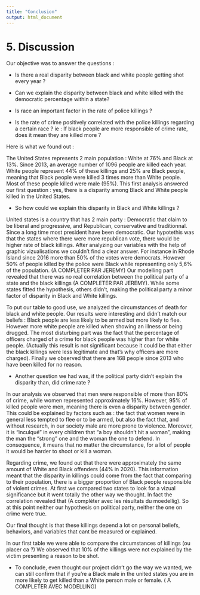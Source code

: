 ---
title: "Conclusion"
output: html_document
---

# 5. Discussion

Our objective was to answer the questions : 

- Is there a real disparity between black and white people getting shot every year ?

- Can we explain the disparity between black and white killed with the democratic percentage within a state?

- Is race an important factor in the rate of police killings ?

- Is the rate of crime positively correlated with the police killings regarding a certain race ? 
ie : If black people are more responsible of crime rate, does it mean they are killed more ?


Here is what we found out : 

The United States represents 2 main population : White at 76% and Black at 13%.
Since 2013, an average number of 1096 people are killed each year. White people represent 44% of these killings and 25% are Black people, meaning that Black people were killed 3 times more than White people. Most of these people killed were male (95%). This first analysis answered our first question : yes, there is a disparity among Black and White people killed in the United States. 

- So how could we explain this disparity in Black and White killings ? 

United states is a country that has 2 main party : Democratic that claim to be liberal and progressive, and Republican, conservative and traditionnal. Since a long time most president have been democratic. Our hypotethis was that the states where there were more republican vote, there would be higher rate of black killings. After analyzing our variables with the help of graphic vizualisations we couldn't find a clear answer. For instance in Rhode Island since 2016 more than 50% of the votes were democrats. However 50% of people killed by the police were Black while representing only 5,6% of the population. (A COMPLETER PAR JEREMY) Our modelling part revealed that there was no real correlation between the political party of a state and the black killings (A COMPLETER PAR JEREMY).
While some states fitted the hypothesis, others didn't, making the political party a minor factor of disparity in Black and White killings. 

To put our table to good use, we analyzed the circumstances of death for black and white people. Our results were interesting and didn't match our beliefs : Black people are less likely to be armed but more likely to flee. However more white people are killed when showing an illness or being drugged. The most disturbing part was the fact that the percentage of officers charged of a crime for black people was higher than for white people. (Actually this result is not significant because it could be that either the black killings were less legitimate and that's why officers are more charged). Finally we observed that there are 168 people since 2013 who have been killed for no reason. 

- Another question we had was, if the political party didn't explain the disparity than, did crime rate ?

In our analysis we observed that men were responsible of more than 80% of crime, while women represented approximately 16%. However, 95% of killed people were men, meaning there is even a disparity between gender. This could be explained by factors such as : the fact that women were in general less tempted to flee or to be armed, but also the fact that, and without research, in our society male are more prone to violence. Moreover, it is "inculqué" in every children that "a boy shouldn't hit a woman", making the man the "strong" one and the woman the one to defend. In consequence, it means that no matter the circumstance, for a lot of people it would be harder to shoot or kill a woman. 

Regarding crime, we found out that there were approximately the same amount of White and Black offenders (44% in 2020). This information meant that the disparity in killings could come from the fact that comparing to their population, there is a bigger proportion of Black people responsible of violent crimes. At first we compared two states to look for a vizual significance but it went totally the other way we thought. In fact the correlation revealed that (A compléter avec les résultats du moedellig). So at this point neither our hypothesis on political party, neither the one on crime were true. 

Our final thought is that these killings depend a lot on personal beliefs, behaviors, and variables that cant be measured or explained. 

In our first table we were able to compare the circumstances of killings (ou placer ca ?) We observed that 10% of the killings were not explained by the victim presenting a reason to be shot. 

- To conclude, even thought our project didn't go the way we wanted, we can still confirm that if you’re a Black male in the united states you are in more likely to get killed than a White person male or female. ( A COMPLETER AVEC MODELLING)

